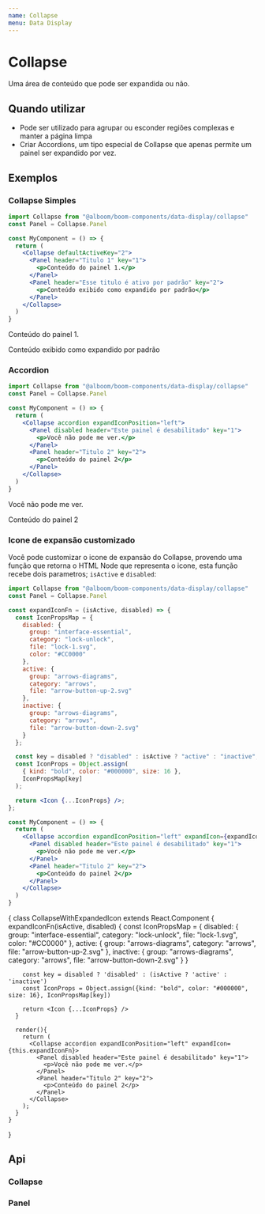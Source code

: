 ```yaml
---
name: Collapse
menu: Data Display
---
```




# Collapse

Uma área de conteúdo que pode ser expandida ou não.

## Quando utilizar
* Pode ser utilizado para agrupar ou esconder regiões complexas e manter a página limpa
* Criar Accordions, um tipo especial de Collapse que apenas permite um painel ser expandido por vez.

## Exemplos

### Collapse Simples

```jsx
import Collapse from "@alboom/boom-components/data-display/collapse"
const Panel = Collapse.Panel

const MyComponent = () => {
  return (
    <Collapse defaultActiveKey="2">
      <Panel header="Titulo 1" key="1">
        <p>Conteúdo do painel 1.</p>
      </Panel>
      <Panel header="Esse titulo é ativo por padrão" key="2">
        <p>Conteúdo exibido como expandido por padrão</p>
      </Panel>
    </Collapse>
  )
}
```

<Playground>
  <Collapse defaultActiveKey="2">
      <Panel header="Titulo 1" key="1">
        <p>Conteúdo do painel 1.</p>
      </Panel>
      <Panel header="Esse painel é ativo por padrão" key="2">
        <p>Conteúdo exibido como expandido por padrão</p>
      </Panel>
    </Collapse>
</Playground>

### Accordion

```jsx
import Collapse from "@alboom/boom-components/data-display/collapse"
const Panel = Collapse.Panel

const MyComponent = () => {
  return (
    <Collapse accordion expandIconPosition="left">
      <Panel disabled header="Este painel é desabilitado" key="1">
        <p>Você não pode me ver.</p>
      </Panel>
      <Panel header="Titulo 2" key="2">
        <p>Conteúdo do painel 2</p>
      </Panel>
    </Collapse>
  )
}
```

<Playground>
  <Collapse accordion expandIconPosition="left">
      <Panel disabled header="Este painel é desabilitado" key="1">
        <p>Você não pode me ver.</p>
      </Panel>
      <Panel header="Titulo 2" key="2">
        <p>Conteúdo do painel 2</p>
      </Panel>
    </Collapse>
</Playground>

### Icone de expansão customizado

Você pode customizar o icone de expansão do Collapse, provendo uma função que retorna o HTML Node
que representa o icone, esta função recebe dois parametros; `isActive` e `disabled`:

```jsx
import Collapse from "@alboom/boom-components/data-display/collapse"
const Panel = Collapse.Panel

const expandIconFn = (isActive, disabled) => {
  const IconPropsMap = {
    disabled: {
      group: "interface-essential",
      category: "lock-unlock",
      file: "lock-1.svg",
      color: "#CC0000"
    },
    active: {
      group: "arrows-diagrams",
      category: "arrows",
      file: "arrow-button-up-2.svg"
    },
    inactive: {
      group: "arrows-diagrams",
      category: "arrows",
      file: "arrow-button-down-2.svg"
    }
  };

  const key = disabled ? "disabled" : isActive ? "active" : "inactive";
  const IconProps = Object.assign(
    { kind: "bold", color: "#000000", size: 16 },
    IconPropsMap[key]
  );

  return <Icon {...IconProps} />;
};

const MyComponent = () => {
  return (
    <Collapse accordion expandIconPosition="left" expandIcon={expandIconFn}>
      <Panel disabled header="Este painel é desabilitado" key="1">
        <p>Você não pode me ver.</p>
      </Panel>
      <Panel header="Titulo 2" key="2">
        <p>Conteúdo do painel 2</p>
      </Panel>
    </Collapse>
  )
}
```

<Playground>
  {
    class CollapseWithExpandedIcon extends React.Component {
      expandIconFn(isActive, disabled) {
        const IconPropsMap = {
          disabled: {
            group: "interface-essential",
            category: "lock-unlock",
            file: "lock-1.svg",
            color: "#CC0000"
          },
          active: {
            group: "arrows-diagrams",
            category: "arrows",
            file: "arrow-button-up-2.svg"
          },
          inactive: {
            group: "arrows-diagrams",
            category: "arrows",
            file: "arrow-button-down-2.svg"
          }
        }

        const key = disabled ? 'disabled' : (isActive ? 'active' : 'inactive')
        const IconProps = Object.assign({kind: "bold", color: "#000000", size: 16}, IconPropsMap[key])

        return <Icon {...IconProps} />
      }

      render(){
        return (
          <Collapse accordion expandIconPosition="left" expandIcon={this.expandIconFn}>
            <Panel disabled header="Este painel é desabilitado" key="1">
              <p>Você não pode me ver.</p>
            </Panel>
            <Panel header="Titulo 2" key="2">
              <p>Conteúdo do painel 2</p>
            </Panel>
          </Collapse>
        );
      }
    }
  }
</Playground>

## Api

### Collapse

<Props of={Collapse} />

### Panel

<Props of={Panel} />
